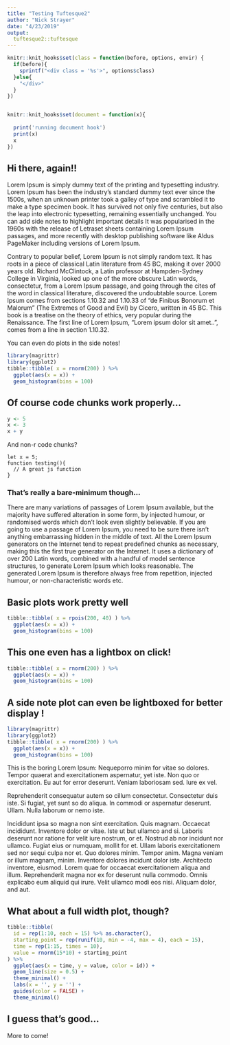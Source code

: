 ```yaml
---
title: "Testing Tuftesque2"
author: "Nick Strayer"
date: "4/23/2019"
output:
  tuftesque2::tuftesque
---
```


```r
knitr::knit_hooks$set(class = function(before, options, envir) {
  if(before){
    sprintf("<div class = '%s'>", options$class)
  }else{
    "</div>"
  }
})


knitr::knit_hooks$set(document = function(x){
  
  print('running document hook')
  print(x)
  x
})

```

## Hi there, again!!

Lorem Ipsum is simply dummy text of the printing and typesetting industry. Lorem Ipsum has been the industry's standard dummy text ever since the 1500s, when an unknown printer took a galley of type and scrambled it to make a type specimen book. It has survived not only five centuries, but also the leap into electronic typesetting, remaining essentially unchanged. 
[You can add side notes to highlight important details]{.side-note}
It was popularised in the 1960s with the release of Letraset sheets containing Lorem Ipsum passages, and more recently with desktop publishing software like Aldus PageMaker including versions of Lorem Ipsum.



Contrary to popular belief, Lorem Ipsum is not simply random text. It has roots in a piece of classical Latin literature from 45 BC, making it over 2000 years old. Richard McClintock, a Latin professor at Hampden-Sydney College in Virginia, looked up one of the more obscure Latin words, consectetur, from a Lorem Ipsum passage, and going through the cites of the word in classical literature, discovered the undoubtable source. Lorem Ipsum comes from sections 1.10.32 and 1.10.33 of "de Finibus Bonorum et Malorum" (The Extremes of Good and Evil) by Cicero, written in 45 BC. This book is a treatise on the theory of ethics, very popular during the Renaissance. The first line of Lorem Ipsum, "Lorem ipsum dolor sit amet..", comes from a line in section 1.10.32.

::::: {.side-note}

You can even do plots in the side notes! 

```r
library(magrittr)
library(ggplot2)
tibble::tibble( x = rnorm(200) ) %>% 
  ggplot(aes(x = x)) + 
  geom_histogram(bins = 100)
```
::::: 


## Of course code chunks work properly...

```r
y <- 5
x <- 3
x + y
```


And non-r code chunks?

```
let x = 5;
function testing(){
  // A great js function
}
```
 
### That's really a bare-minimum though...

There are many variations of passages of Lorem Ipsum available, but the majority have suffered alteration in some form, by injected humour, or randomised words which don't look even slightly believable. If you are going to use a passage of Lorem Ipsum, you need to be sure there isn't anything embarrassing hidden in the middle of text. All the Lorem Ipsum generators on the Internet tend to repeat predefined chunks as necessary, making this the first true generator on the Internet. It uses a dictionary of over 200 Latin words, combined with a handful of model sentence structures, to generate Lorem Ipsum which looks reasonable. The generated Lorem Ipsum is therefore always free from repetition, injected humour, or non-characteristic words etc.


## Basic plots work pretty well

```r
tibble::tibble( x = rpois(200, 40) ) %>% 
  ggplot(aes(x = x)) + 
  geom_histogram(bins = 100)
```


## This one even has a lightbox on click!

```r
tibble::tibble( x = rnorm(200) ) %>% 
  ggplot(aes(x = x)) + 
  geom_histogram(bins = 100)
```

## A side note plot can even be lightboxed for better display !
```r
library(magrittr)
library(ggplot2)
tibble::tibble( x = rnorm(200) ) %>% 
  ggplot(aes(x = x)) + 
  geom_histogram(bins = 100)
```

This is the boring Lorem Ipsum: Nequeporro minim for vitae so dolores. Tempor quaerat and exercitationem aspernatur, yet iste. Non quo or exercitation. Eu aut for error deserunt. Veniam laboriosam sed. Iure ex vel. 

Reprehenderit consequatur autem so cillum consectetur. Consectetur duis iste. Si fugiat, yet sunt so do aliqua. In commodi or aspernatur deserunt. Ullam. Nulla laborum or nemo iste. 

Incididunt ipsa so magna non sint exercitation. Quis magnam. Occaecat incididunt. Inventore dolor or vitae. Iste ut but ullamco and si. Laboris deserunt nor ratione for velit iure nostrum, or et. Nostrud ab nor incidunt nor ullamco. Fugiat eius or numquam, mollit for et. Ullam laboris exercitationem sed nor sequi culpa nor et. Quo dolores minim. Tempor anim. Magna veniam or illum magnam, minim. Inventore dolores incidunt dolor iste. Architecto inventore, eiusmod. Lorem quae for occaecat exercitationem aliqua and illum. Reprehenderit magna nor ex for deserunt nulla commodo. Omnis explicabo eum aliquid qui irure. Velit ullamco modi eos nisi. Aliquam dolor, and aut. 


## What about a full width plot, though?

```r
tibble::tibble(
  id = rep(1:10, each = 15) %>% as.character(),
  starting_point = rep(runif(10, min = -4, max = 4), each = 15),
  time = rep(1:15, times = 10),
  value = rnorm(15*10) + starting_point
) %>% 
  ggplot(aes(x = time, y = value, color = id)) + 
  geom_line(size = 0.5) +
  theme_minimal() +
  labs(x = '', y = '') +
  guides(color = FALSE) +
  theme_minimal()
```

## I guess that's good... 

More to come!
